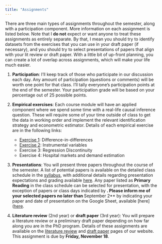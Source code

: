 ```yaml
---
title: "Assignments"
---
```


There are three main types of assignments throughout the semester, along with a participation component. More information on each assignment is listed below. Note that I **do not** expect or want anyone to treat these assignments as entirely separate. By that, I mean you should try to identify datasets from the exercises that you can use in your draft paper (if necessary), and you should try to select presentations of papers that align with your lit review or draft paper. With a little bit of up-front planning, you can create a lot of overlap across assignments, which will make your life much easier. 

1. **Participation**: I'll keep track of those who participate in our discussion each day. Any amount of participation (questions or comments) will be worth one point for that class. I'll tally everyone's participation points at the end of the semester. Your participation grade will be based on your percentage out of 25 possible points.

2. **Empirical exercises**: Each course module will have an applied component where we spend some time with a real-life causal inference question. These will require some of your time outside of class to get the data in working order and implement the relevant identification strategy and econometric estimator. Details of each empirical exercise are in the following links:
    - [Exercise 1](assignments/exercise1.html): Difference-in-differences
    - [Exercise 2](assignments/exercise2.html): Instrumental variables
    - Exercise 3: Regression Discontinuity
    - Exercise 4: Hospital markets and demand estimation

3. **Presentations**: You will present three papers throughout the course of the semester. A list of potential papers is available on the detailed class schedule in the [syllabus](syllabus/syllabus-771.pdf), with additional details regarding presentation expectations and grading available [here](assignments/presentation.html). Any paper listed as **Primary Reading** in the class schedule can be selected for presentation, with the exception of papers or class days indicated by **. Please inform me of your selected papers no later than **September 2** by indicating your paper and date of presentation on the Google Sheet, available [here]([here](https://docs.google.com/spreadsheets/d/1d6IVg-khbreLKobiczNwEOT9gjPNNykrFEtc2rXdJ4I/edit?usp=sharing).

4. **Literature review** (2nd year) or **draft paper** (3rd year): You will prepare a literature review or a preliminary draft paper depending on how far along you are in the PhD program. Details of these assignments are available on the [literature review](assignments/lit-review.html) and [draft paper](draft-paper.html) pages of our website. This assignment is due by **Friday, November 18**.
